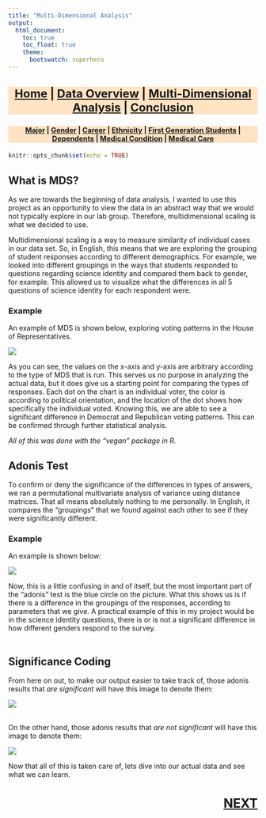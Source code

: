 ```yaml
---
title: "Multi-Dimensional Analysis"
output:
  html_document:
    toc: true
    toc_float: true
    theme:
      bootswatch: superhero
---
```

<h3 style="background-color:bisque;text-align:center;font-size:165%;">[Home](https://pbischoff3.github.io/) | [Data Overview](https://pbischoff3.github.io/data_overview/) | [Multi-Dimensional Analysis](https://pbischoff3.github.io/mutli_dimensional_analysis/) | [Conclusion](https://pbischoff3.github.io/Conclusion/)</h3>

<h4 style="background-color:bisque;text-align:center;font-size:102%;">[Major](https://pbischoff3.github.io/mutli_dimensional_analysis/Major/) | [Gender](https://pbischoff3.github.io/mutli_dimensional_analysis/Gender/) | [Career](https://pbischoff3.github.io/mutli_dimensional_analysis/career/) | [Ethnicity](https://pbischoff3.github.io/mutli_dimensional_analysis/Ethnicity/) | [First Generation Students](https://pbischoff3.github.io/mutli_dimensional_analysis/fgs/) | [Dependents](https://pbischoff3.github.io/mutli_dimensional_analysis/dependents/)      | [Medical Condition](https://pbischoff3.github.io/mutli_dimensional_analysis/medical_condition/) | [Medical Care](https://pbischoff3.github.io/mutli_dimensional_analysis/medical_care/)</h4>

```r
knitr::opts_chunk$set(echo = TRUE)
```

## **What is MDS?**
  As we are towards the beginning of data analysis, I wanted to use this project as an opportunity to view the data in an abstract way that we would not typically explore in our lab group. Therefore, multidimensional scaling is what we decided to use. 
  <br>
    
Multidimensional scaling is a way to measure similarity of individual cases in our data set. So, in English, this means that we are exploring the grouping of student responses according to different demographics. For example, we looked into different groupings in the ways that students responded to questions regarding science identity and compared them back to gender, for example. This allowed us to visualize what the differences in all 5 questions of science identity for each respondent were. 
  
### **Example**
An example of MDS is shown below, exploring voting patterns in the House of Representatives. 
  
![](/Users/pbisc/Desktop/pbischoff3.github.io/R/Images/what_is_MDS/HoR_voting.png)
<br>

As you can see, the values on the x-axis and y-axis are arbitrary according to the type of MDS that is run. This serves us no purpose in analyzing the actual data, but it does give us a starting point for comparing the types of responses. Each dot on the chart is an individual voter, the color is according to political orientation, and the location of the dot shows how specifically the individual voted. Knowing this, we are able to see a significant difference in Democrat and Republican voting patterns. This can be confirmed through further statistical analysis.
<br>
    
*All of this was done with the "vegan" package in R.*
    
## **Adonis Test**
To confirm or deny the significance of the differences in types of answers, we ran a permutational multivariate analysis of variance using distance matrices. That all means absolutely nothing to me personally. In English, it compares the "groupings" that we found against each other to see if they were significantly different. 

### **Example**
An example is shown below:
    
![](/Users/pbisc/Desktop/pbischoff3.github.io/R/Images/what_is_MDS/adonis1.png)
  <br> 

Now, this is a little confusing in and of itself, but the most important part of the "adonis" test is the blue circle on the picture. What this shows us is if there is a difference in the groupings of the responses, according to parameters that we give. A practical example of this in my project would be in the science identity questions, there is or is not a significant difference in how different genders respond to the survey.
<br><br>

## **Significance Coding**
From here on out, to make our output easier to take track of, those adonis results that *are significant* will have this image to denote them:
<br>

![](../R/Images/what_is_MDS/yes.gif)

<br>
On the other hand, those adonis results that *are not significant* will have this image to denote them:

![](../R/Images/what_is_MDS/no.gif)

    
Now that all of this is taken care of, lets dive into our actual data and see what we can learn.

<h3 style="text-align:right;font-size:180%;">[**NEXT**](https://pbischoff3.github.io/multi_dimensional_analysis/Major/)
